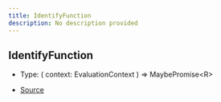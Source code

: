 ```yaml
---
title: IdentifyFunction
description: No description provided
---
```


## IdentifyFunction

- Type: (
  context: EvaluationContext
) => MaybePromise\<R>

- [Source](https://github.com/underctrl-io/commandkit/blob/83ef44f10b86e30835e8636786e5222cac412af9/packages/commandkit/src/flags/feature-flags.ts#L21)